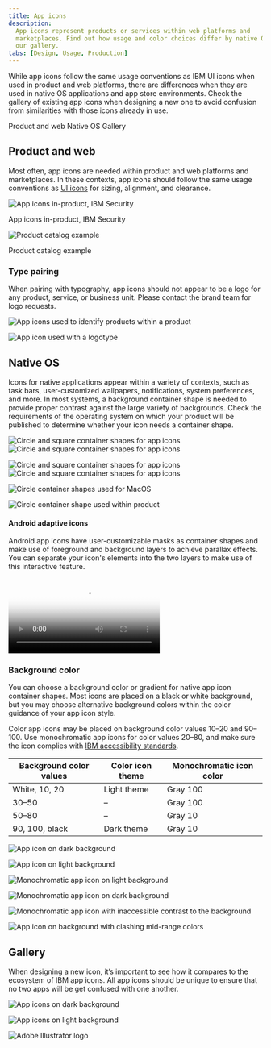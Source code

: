 ```yaml
---
title: App icons
description:
  App icons represent products or services within web platforms and
  marketplaces. Find out how usage and color choices differ by native OS. See
  our gallery.
tabs: [Design, Usage, Production]
---
```


<PageDescription>

While app icons follow the same usage conventions as IBM UI icons when used in
product and web platforms, there are differences when they are used in native OS
applications and app store environments. Check the gallery of existing app icons
when designing a new one to avoid confusion from similarities with those icons
already in use.

</PageDescription>

<AnchorLinks>
  <AnchorLink>Product and web</AnchorLink>
  <AnchorLink>Native OS</AnchorLink>
  <AnchorLink>Gallery</AnchorLink>
</AnchorLinks>

## Product and web

Most often, app icons are needed within product and web platforms and
marketplaces. In these contexts, app icons should follow the same usage
conventions as [UI icons](/iconography/ui-icons/usage) for sizing, alignment,
and clearance.

![App icons in-product, IBM Security](/images/2_1-1_ProductandWeb1.png)

<Caption>App icons in-product, IBM Security</Caption>

![Product catalog example](/images/2_1-2_ProductandWeb2.png)

<Caption>Product catalog example</Caption>

### Type pairing

When pairing with typography, app icons should not appear to be a logo for any
product, service, or business unit. Please contact the brand team for logo
requests.

<DoDontRow>
<DoDont caption="You may use app icons with type to identify a product or service in the context of a product or marketplace.">

![App icons used to identify products within a product](images/2_1-3_ProductandWeb_Type_Do.png)

</DoDont>
<DoDont type="dont" caption="Don’t use any icon as a logo or with a brand type lockup for product headers, merchandise or events.">

![App icon used with a logotype](images/2_1-4_ProductandWeb_Type_Dont.svg)

</DoDont>
</DoDontRow>

## Native OS

Icons for native applications appear within a variety of contexts, such as task
bars, user-customized wallpapers, notifications, system preferences, and more.
In most systems, a background container shape is needed to provide proper
contrast against the large variety of backgrounds. Check the requirements of the
operating system on which your product will be published to determine whether
your icon needs a container shape.

<ArtDirection>

![Circle and square container shapes for app icons](images/2_2-1_NativeOS_Containers1_Mobile_v2.svg)
![Circle and square container shapes for app icons](images/2_2-1_NativeOS_Containers1_v2.svg)

</ArtDirection>

<ArtDirection>

![Circle and square container shapes for app icons](images/2_2-2_NativeOS_Containers2_Mobile_v2.svg)
![Circle and square container shapes for app icons](images/2_2-2_NativeOS_Containers2_v2.svg)

</ArtDirection>

<DoDontRow>
<DoDont caption="In most cases, container shapes are needed for icons that appear within native operating systems." colLg={6}>

![Circle container shapes used for MacOS](images/2_2-3_NativeOS_Do.png)

</DoDont>
<DoDont type="dont" caption="Don’t use container shapes within the product itself. The icon will be too small." colLg={6}>

![Circle container shape used within product](images/2_2-4_NativeOS_Dont.png)

</DoDont>
</DoDontRow>

#### Android adaptive icons

Android app icons have user-customizable masks as container shapes and make use
of foreground and background layers to achieve parallax effects. You can
separate your icon's elements into the two layers to make use of this
interactive feature.

<Video
  poster="/images/2_2-5_NativeOS_Adapticon_PosterImage.png"
  src="/videos/2_2-5_NativeOS_Adapticon.mp4"
/>

### Background color

You can choose a background color or gradient for native app icon container
shapes. Most icons are placed on a black or white background, but you may choose
alternative background colors within the color guidance of your app icon style.

Color app icons may be placed on background color values 10–20 and 90–100. Use
monochromatic app icons for color values 20–80, and make sure the icon complies
with
[IBM accessibility standards](https://www.carbondesignsystem.com/guidelines/accessibility/overview).

| Background color values | Color icon theme | Monochromatic icon color |
| ----------------------- | ---------------- | ------------------------ |
| White, 10, 20           | Light theme      | Gray 100                 |
| 30–50                   | –                | Gray 100                 |
| 50–80                   | –                | Gray 10                  |
| 90, 100, black          | Dark theme       | Gray 10                  |

<Row className="mock-gallery">
<Column colMd={4} colLg={4}>

![App icon on dark background](images/2_2-6_NativeOS_Background1.svg)

</Column>
<Column colMd={4} colLg={4}>

![App icon on light background](images/2_2-7_NativeOS_Background2.svg)

</Column>
</Row>

<Row className="mock-gallery">
<Column colMd={4} colLg={4}>

![Monochromatic app icon on light background](images/2_2-8_NativeOS_Background3.svg)

</Column>
<Column colMd={4} colLg={4}>

![Monochromatic app icon on dark background](images/2_2-9_NativeOS_Background4.svg)

</Column>
</Row>

<DoDontRow>
<DoDont type="dont" caption="Don’t use monochromatic icons on backgrounds with inaccessible contrast.">

![Monochromatic app icon with inaccessible contrast to the background](images/2_2-10_NativeOS_Background_Dont1.svg)

</DoDont>
<DoDont type="dont" caption="Don’t use color app icons with mid-range color values. ">

![App icon on background with clashing mid-range colors](images/2_2-11_NativeOS_Background_Dont2.svg)

</DoDont>
</DoDontRow>

## Gallery

When designing a new icon, it’s important to see how it compares to the
ecosystem of IBM app icons. All app icons should be unique to ensure that no two
apps will be get confused with one another.

![App icons on dark background](images/2_3-1_Gallery_Hero1.png)

![App icons on light background](images/2_3-2_Gallery_Hero2.png)

<Row className="resource-card-group">
<Column colMd={4} colLg={4} noGutterSm>
    <ResourceCard
      subTitle="App Icon Master (.ai)"
      aspectRatio="2:1"
      href="https://github.ibm.com/carbon/app-icons/raw/master/App_Icon_Master.ai"
      actionIcon="download"
      >

![Adobe Illustrator logo](/images/illustrator.png)

  </ResourceCard>
</Column>
</Row>
